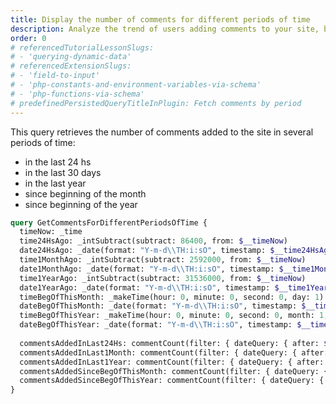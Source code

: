 ```yaml
---
title: Display the number of comments for different periods of time
description: Analyze the trend of users adding comments to your site, based on several periods of time
order: 0
# referencedTutorialLessonSlugs:
# - 'querying-dynamic-data'
# referencedExtensionSlugs:
# - 'field-to-input'
# - 'php-constants-and-environment-variables-via-schema'
# - 'php-functions-via-schema'
# predefinedPersistedQueryTitleInPlugin: Fetch comments by period
---
```


This query retrieves the number of comments added to the site in several periods of time:

- in the last 24 hs
- in the last 30 days
- in the last year
- since beginning of the month
- since beginning of the year

```graphql
query GetCommentsForDifferentPeriodsOfTime {
  timeNow: _time  
  time24HsAgo: _intSubtract(subtract: 86400, from: $__timeNow)
  date24HsAgo: _date(format: "Y-m-d\\TH:i:sO", timestamp: $__time24HsAgo)  
  time1MonthAgo: _intSubtract(subtract: 2592000, from: $__timeNow)
  date1MonthAgo: _date(format: "Y-m-d\\TH:i:sO", timestamp: $__time1MonthAgo)
  time1YearAgo: _intSubtract(subtract: 31536000, from: $__timeNow)
  date1YearAgo: _date(format: "Y-m-d\\TH:i:sO", timestamp: $__time1YearAgo)
  timeBegOfThisMonth: _makeTime(hour: 0, minute: 0, second: 0, day: 1)
  dateBegOfThisMonth: _date(format: "Y-m-d\\TH:i:sO", timestamp: $__timeBegOfThisMonth)
  timeBegOfThisYear: _makeTime(hour: 0, minute: 0, second: 0, month: 1, day: 1)
  dateBegOfThisYear: _date(format: "Y-m-d\\TH:i:sO", timestamp: $__timeBegOfThisYear)
  
  commentsAddedInLast24Hs: commentCount(filter: { dateQuery: { after: $__date24HsAgo } } )  
  commentsAddedInLast1Month: commentCount(filter: { dateQuery: { after: $__date1MonthAgo } } )  
  commentsAddedInLast1Year: commentCount(filter: { dateQuery: { after: $__date1YearAgo } } )  
  commentsAddedSinceBegOfThisMonth: commentCount(filter: { dateQuery: { after: $__dateBegOfThisMonth } } )  
  commentsAddedSinceBegOfThisYear: commentCount(filter: { dateQuery: { after: $__dateBegOfThisYear } } )
}
```
